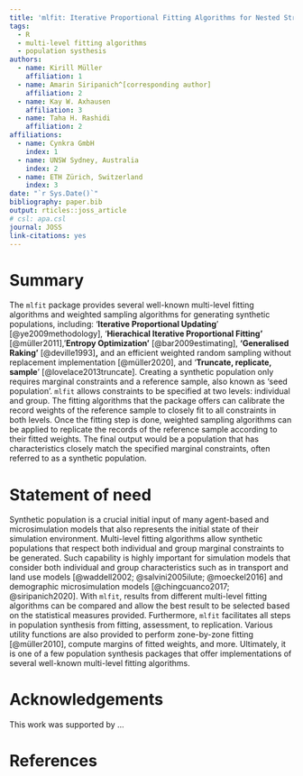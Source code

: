 ```yaml
---
title: 'mlfit: Iterative Proportional Fitting Algorithms for Nested Structures'
tags:
  - R
  - multi-level fitting algorithms
  - population systhesis
authors:
  - name: Kirill Müller
    affiliation: 1
  - name: Amarin Siripanich^[corresponding author]
    affiliation: 2
  - name: Kay W. Axhausen
    affiliation: 3
  - name: Taha H. Rashidi
    affiliation: 2
affiliations:
  - name: Cynkra GmbH
    index: 1
  - name: UNSW Sydney, Australia
    index: 2
  - name: ETH Zürich, Switzerland
    index: 3
date: "`r Sys.Date()`"
bibliography: paper.bib
output: rticles::joss_article
# csl: apa.csl
journal: JOSS
link-citations: yes
---
```


# Summary

<!-- A summary describing the high-level functionality and purpose of the software for a diverse, non-specialist audience. -->

The `mlfit` package provides several well-known multi-level fitting algorithms and weighted sampling algorithms for generating synthetic populations, including: '**Iterative Proportional Updating**' [@ye2009methodology], '**Hierachical Iterative Proportional Fitting'** [@müller2011], '**Entropy Optimization'** [@bar2009estimating], **'Generalised Raking'** [@deville1993]**,** and an efficient weighted random sampling without replacement implementation [@müller2020], and '**Truncate, replicate, sample**' [@lovelace2013truncate]. Creating a synthetic population only requires marginal constraints and a reference sample, also known as 'seed population'. `mlfit` allows constraints to be specified at two levels: individual and group. The fitting algorithms that the package offers can calibrate the record weights of the reference sample to closely fit to all constraints in both levels. Once the fitting step is done, weighted sampling algorithms can be applied to replicate the records of the reference sample according to their fitted weights. The final output would be a population that has characteristics closely match the specified marginal constraints, often referred to as a synthetic population.

# Statement of need

<!-- A Statement of Need section that clearly illustrates the research purpose of the software. -->

Synthetic population is a crucial initial input of many agent-based and microsimulation models that also represents the initial state of their simulation environment. Multi-level fitting algorithms allow synthetic populations that respect both individual and group marginal constraints to be generated. Such capability is highly important for simulation models that consider both individual and group characteristics such as in transport and land use models [@waddell2002; @salvini2005ilute; @moeckel2016] and demographic microsimulation models [@chingcuanco2017; @siripanich2020]. With `mlfit`, results from different multi-level fitting algorithms can be compared and allow the best result to be selected based on the statistical measures provided. Furthermore, `mlfit` facilitates all steps in population synthesis from fitting, assessment, to replication. Various utility functions are also provided to perform zone-by-zone fitting [@müller2010], compute margins of fitted weights, and more. Ultimately, it is one of a few population synthesis packages that offer implementations of several well-known multi-level fitting algorithms.

# Acknowledgements

This work was supported by ...

# References
